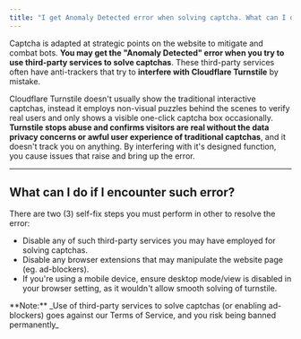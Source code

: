 ```yaml
---
title: "I get Anomaly Detected error when solving captcha. What can I do?"
---
```


Captcha is adapted at strategic points on the website to mitigate and combat bots. **You may get the "Anomaly Detected" error when you try to use third-party services to solve captchas**. These third-party services often have anti-trackers that try to **interfere with Cloudflare Turnstile** by mistake.

Cloudflare Turnstile doesn't usually show the traditional interactive captchas, instead it employs non-visual puzzles behind the scenes to verify real users and only shows a visible one-click captcha box occasionally. **Turnstile stops abuse and confirms visitors are real without the data privacy concerns or awful user experience of traditional captchas**, and it doesn't track you on anything. By interfering with it's designed function, you cause issues that raise and bring up the error.

---

## What can I do if I encounter such error?

There are two (3) self-fix steps you must perform in other to resolve the error:

- Disable any of such third-party services you may have employed for solving captchas.
- Disable any browser extensions that may manipulate the website page (eg. ad-blockers).
- If you're using a mobile device, ensure desktop mode/view is disabled in your browser setting, as it wouldn't allow smooth solving of turnstile.

<Danger>
  **Note:** _Use of third-party services to solve captchas (or enabling ad-blockers) goes against our Terms of Service, and you risk being banned permanently_
</Danger>